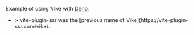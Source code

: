 
Example of using Vike with [Deno](https://deno.land/):
 - <Example timestamp="2023.04" repo="brillout/vps-deno" />
   > vite-plugin-ssr was the [previous name of Vike](https://vite-plugin-ssr.com/vike).
